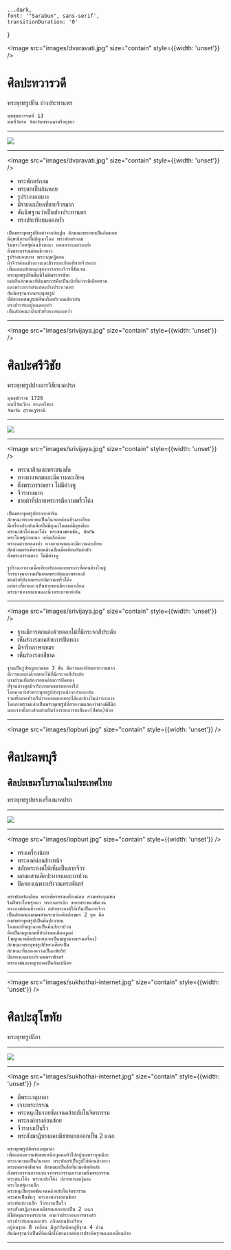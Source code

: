 
    ...dark,
    font: '"Sarabun", sans-serif',
    transitionDuration: '0'
}


<Image src="images/dvaravati.jpg" size="contain" style={{width: 'unset'}} />

<Head>
    <title>Iconography</title>
    <link href="https://fonts.googleapis.com/css?family=Sarabun:400,700&amp;subset=thai" rel="stylesheet" />
</Head>

# ศิลปะ<Nobr>ทวารวดี</Nobr>

พระพุทธรูปยืน <Nobr>ปางประทานพร</Nobr>

```notes
พุทธศตวรรษที่ 13
พบที่วัดรอ จังหวัดพระนครศรีอยุธยา
```

---

<Image src="images/dvaravati.jpg" size="contain" />

---


<Image src="images/dvaravati.jpg" size="contain" style={{width: 'unset'}} />

* พระพักตร์กลม
* พระศกเป็นก้นหอย
* รูปร่างบอบบาง
* มีรายละเอียดที่ชายจีวรมาก
* สันนิษฐานว่าเป็นปางประทานพร
* ทรงประทับบนดอกบัว

```notes
เป็นพระพุทธรูปยืนทำจากหินปูน ลักษณะพระศกเป็นก้นหอย
มีอุษณียะแต่ไม่มีอุณาโลม พระพักตร์กลม
ริมพระโอษฐ์ค่อนข้างหนา ทอดพระเนตรลงต่ำ
ติ่งพระกรรณค่อนข้างยาว
รูปร่างบอบบาง พระกฤษฎีคอด
ผ้าจีวรค่อนข้างบางและมีรายละเอียดที่ชายจีวรมาก
เพื่อแสดงลักษณะของการครองจีวรที่ชัดเจน
พระพุทธรูปยืนชิ้นนี้ไม่มีพระกรซ้าย
แต่เห็นลักษณะที่ต้นพระกรคือเป็นเบ้าที่น่าจะมีเดือยสวม
และพระกรกำลังแสดงปางประทานพร
สันนิษฐานจากพระพุทธรูป
ที่มีสภาพสมบูรณ์ที่พบในบริเวณเดียวกัน
ทรงประทับอยู่บนดอกบัว
เห็นลักษณะกลีบบัวทั้งหงายและคว่ำ
```

---


<Image src="images/srivijaya.jpg" size="contain" style={{width: 'unset'}} />

# ศิลปะ<Nobr>ศรีวิชัย</Nobr>

พระพุทธรูป<Nobr>ปางมารวิชัยนาคปรก</Nobr>

```notes
พุทธศักราช 1726
พบที่วัดเวียง อำเภอไชยา
จังหวัด สุราษฎร์ธานี
```

---

<Image src="images/srivijaya.jpg" size="contain" />

---


<Image src="images/srivijaya.jpg" size="contain" style={{width: 'unset'}} />

* พระนาสิกและพระขนงชัด
* หางตาแหลมและมีความละเอียด
* ติ่งพระกรรณยาว ไม่มีต่างหู
* จีวรบางมาก
* ชายผ้าที่ปลายพระกรมีความพริ้วโค้ง

```notes
เป็นพระพุทธรูปทำจากสำริด
ลักษณะพระศกขดเป็นก้นหอยค่อนข้างละเอียด
มีเครื่องประดับเศียรไม่มีอุณาโลมแต่มีอุษณียะ
พระนาสิกโด่งและโค้ง พระขนงชอบชัด, ชิดกัน
พระโอษฐ์ล่างหนา แย้มเล็กน้อย
พระเนตรทอดลงต่ำ หางตาแหลมและมีความละเอียด
สัดส่วนพระเศียรค่อนข้างเล็กเมื่อเทียบกับลำตัว
ติ่งพระกรรณยาว ไม่มีต่างหู

รูปร่างเอวบางเมื่อเทียบกับอกและพระกรที่ค่อนข้างใหญ่
จีวรบางมากจนเห็นยอดพระถันและพระนาภี
ชายผ้าที่ปลายพระกรมีความพริ้วโค้ง
แต่ตรงที่พาดเอวเห็นชายขอบมีความเหลี่ยม
พระบาทหงายแบนและนิ้วพระบาทเท่ากัน
```

---


<Image src="images/srivijaya.jpg" size="contain" style={{width: 'unset'}} />

* ฐานมีการตกแต่งด้วยดอกไม้ที่มีกระจกสีประดับ
* เห็นร่องรอยคล้ายการปิดทอง
* มีจารึกภาษาเขมร
* เห็นร่องรอยสีชาด

```notes
ฐานเป็นรูปพญานาคขด 3 ชั้น มีความละเอียดสวยงามมาก
มีการตกแต่งด้วยดอกไม้ที่มีกระจกสีประดับ
บางส่วนเห็นร่องรอยคล้ายการปิดทอง
ที่ฐานล่างสุดมีจารึกภาษาเขมรตอกลงไป
โดยคาดว่าตัวพระพุทธรูปกับฐานน่าจะทำแยกกัน
รวมทั้งนาคปรกก็น่าจะถอดแยกออกได้และข้างในน่าจะกลวง
โดยภาพรวมแล้วเป็นพระพุทธรูปที่สวยงามแสดงว่าช่างมีฝีมือ
นอกจากนี้บางส่วนยังเห็นร่องรอยการทาสีแดง(สีชาด)ด้วย
```

---


<Image src="images/lopburi.jpg" size="contain" style={{width: 'unset'}} />

# ศิลปะ<Nobr>ลพบุรี</Nobr>
## ศิลปะเขมรโบราณในประเทศไทย

พระพุทธรูป<Nobr>ทรงเครื่องนาคปรก</Nobr>

---

<Image src="images/lopburi.jpg" size="contain" />

---


<Image src="images/lopburi.jpg" size="contain" style={{width: 'unset'}} />

* ทรงเครื่องน้อย
* พระองค์ค่อนข้างหน้า
* สลักพระองค์ให้เห็นเป็นลายจีวร
* ผสมผสานศิลปะบายนและบาปวน
* ปิดทองเฉพาะบริเวณพระพักตร์

```notes
พระพักตร์เหลี่ยม พระเศียรทรงเครื่องน้อย สวมพระกุณฑล
ริมฝีพระโอษฐ์หนา พระเนตรเบิก ขอบพระขนงชัดเจน
พระองค์ค่อนข้างหน้า สลักพระองค์ให้เห็นเป็นลายจีวร
เป็นลักษณะผสมผสานระหว่างศิลปะเขมร 2 ยุค คือ
องค์พระพุทธรูปเป็นศิลปะบายน
ในขณะที่พญานาคเป็นศิลปะบาปวน
คือเป็นพญานาคที่หัวล้านเหมือนงูแผ่
(พญานาคศิลปะบายนจะเป็นพญานาคทรงเครื่อง)
ลักษณะพระพุทธรูปที่ทรงเศียรเป็น
ลักษณะที่แสดงความเป็นกษัตริย์
ปิดทองเฉพาะบริเวณพระพักตร์
พระองค์และพญานาคเป็นหินเปลือย
```

---


<Image src="images/sukhothai-internet.jpg" size="contain" style={{width: 'unset'}} />

# ศิลปะ<Nobr>สุโขทัย</Nobr>

พระพุทธรูปลีลา

---

<Image src="images/sukhothai-internet.jpg" size="contain" />

---


<Image src="images/sukhothai-internet.jpg" size="contain" style={{width: 'unset'}} />

* มีพระเกตุมาลา
* เจาะพระกรรณ
* พระหนุเป็นรอยชัดเจนคล้ายกับในจิตรกรรม
* พระองค์บางอ่อนช้อย
* จีวรบางเป็นริ้ว
* พระสังฆาฏิบางแคบมีชายแยกออกเป็น 2 แฉก

```notes
พระพุทธรูปมีพระเกตุมาลา
เพื่อแสดงความพิเศษเหนือบุคคลทั่วไปอยู่บนพระอุษณียะ
พระเกศาขดเป็นก้นหอย พระพักตร์เป็นรูปไข่ค่อนข้างยาว
พระเนตรดำชัดเจน ลักษณะเป็นสิ่งที่นำมาติดทีหลัง
ติ่งพระกรรณยาวและเจาะพระกรรณยาวตามติ่งพระกรรณ
พระขนงโค้ง พระนาสิกโค้ง ปลายแหลมงุ้มลง
พระโอษฐ์บางเล็ก
พระหนุเป็นรอยชัดเจนคล้ายกับในจิตรกรรม
พระศอเป็นชั้นๆ พระองค์บางอ่อนช้อย
พระหัตถ์บางเล็ก จีวรบางเป็นริ้ว
พระสังฆาฏิบางแคบมีชายแยกออกเป็น 2 แฉก
มีไม้หนุนรองพระบาท คาดว่าประกอบการทรงตัว
ทรงประทับบนดอกบัว กลีบค่อนข้างเรียบ
อยู่บนฐาน 8 เหลี่ยม มีหูสำริดติดอยู่ที่ฐาน 4 ด้าน
สันนิษฐานว่าเป็นที่ยึดเพื่อให้สะดวกต่อการประดิษฐานและเคลื่อนย้าย
```

---

